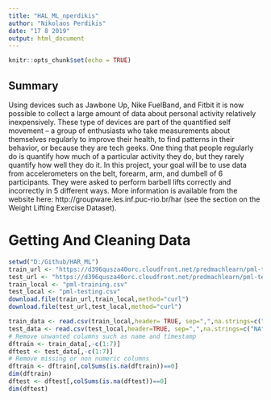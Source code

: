 ```yaml
---
title: "HAL_ML_nperdikis"
author: "Nikolaos Perdikis"
date: "17 8 2019"
output: html_document
---
```


```r
knitr::opts_chunk$set(echo = TRUE)
```

## Summary

Using devices such as Jawbone Up, Nike FuelBand, and Fitbit it is now possible to collect a large amount of data about personal activity relatively inexpensively. These type of devices are part of the quantified self movement – a group of enthusiasts who take measurements about themselves regularly to improve their health, to find patterns in their behavior, or because they are tech geeks. One thing that people regularly do is quantify how much of a particular activity they do, but they rarely quantify how well they do it. In this project, your goal will be to use data from accelerometers on the belt, forearm, arm, and dumbell of 6 participants. They were asked to perform barbell lifts correctly and incorrectly in 5 different ways. More information is available from the website here: http://groupware.les.inf.puc-rio.br/har (see the section on the Weight Lifting Exercise Dataset).

# Getting And Cleaning Data

```r
setwd("D:/Github/HAR_ML")
train_url <- "https://d396qusza40orc.cloudfront.net/predmachlearn/pml-training.csv"
test_url <- "https://d396qusza40orc.cloudfront.net/predmachlearn/pml-testing.csv"
train_local <- "pml-training.csv"
test_local <- "pml-testing.csv"
download.file(train_url,train_local,method="curl")
download.file(test_url,test_local,method="curl")

train_data <- read.csv(train_local,header= TRUE, sep=",",na.strings=c("NA",""))
test_data <- read.csv(test_local,header=TRUE, sep=",",na.strings=c("NA",""))
# Remove unwanted columns such as name and timestamp
dftrain <- train_data[,-c(1:7)]
dftest <- test_data[,-c(1:7)]
# Remove missing or non numeric columns
dftrain <- dftrain[,colSums(is.na(dftrain))==0]
dim(dftrain)
dftest <- dftest[,colSums(is.na(dftest))==0]
dim(dftest)

```

